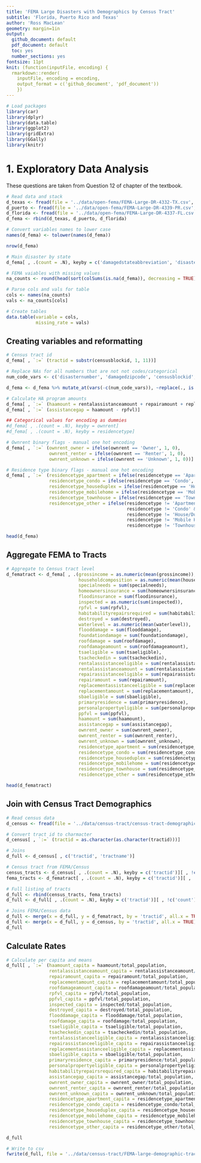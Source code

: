 ```yaml
---
title: 'FEMA Large Disasters with Demographics by Census Tract'
subtitle: 'Florida, Puerto Rico and Texas'
author: 'Ross MacLean'
geometry: margin=1in
output:
  github_document: default
  pdf_document: default
  toc: yes
  number_sections: yes
fontsize: 11pt
knit: (function(inputFile, encoding) {
  rmarkdown::render(
    inputFile, encoding = encoding,
    output_format = c('github_document', 'pdf_document'))
    })
---
```


```r
# Load packages
library(car)
library(dplyr)
library(data.table)
library(ggplot2)
library(gridExtra)
library(GGally)
library(knitr)
```

# 1. Exploratory Data Analysis

These questions are taken from Question 12 of chapter of the textbook.


```r
# Read data and stack
d_texas <- fread(file = '../data/open-fema/FEMA-Large-DR-4332-TX.csv', fill = TRUE, encoding = 'UTF-8')
d_puerto <- fread(file = '../data/open-fema/FEMA-Large-DR-4339-PR.csv', fill = TRUE, encoding = 'UTF-8')
d_florida <- fread(file = '../data/open-fema/FEMA-Large-DR-4337-FL.csv', fill = TRUE, encoding = 'UTF-8')
d_fema <- rbind(d_texas, d_puerto, d_florida)

# Convert variables names to lower case
names(d_fema) <- tolower(names(d_fema))

nrow(d_fema)

# Main disaster by state
d_fema[ , .(count = .N), keyby = c('damagedstateabbreviation', 'disasternumber')][count > 1000]
```

```r
# FEMA vaiables with missing values
na_counts <- round(head(sort(colSums(is.na(d_fema)), decreasing = TRUE), 13)*100 / nrow(d_fema), 1)

# Parse cols and vals for table
cols <- names(na_counts)
vals <- na_counts[cols]

# Create tables
data.table(variable = cols,
           missing_rate = vals)
```

## Creating variables and reformatting

```r
# Census tract id
d_fema[ , `:=` (tractid = substr(censusblockid, 1, 11))]

# Replace NAs for all numbers that are not not codes/categorical
num_code_vars <- c('disasternumber', 'damagedzipcode', 'censusblockid', 'censusyear', 'id', 'tractid')

d_fema <- d_fema %>% mutate_at(vars(-c(num_code_vars)), ~replace(., is.na(.), 0))
```


```r
# Calculate HA program amounts
d_fema[ , `:=` (haamount = rentalassistanceamount + repairamount + replacementamount)]
d_fema[ , `:=` (assistancegap = haamount - rpfvl)]

## Categorical values for encoding as dummies
#d_fema[ , .(count = .N), keyby = ownrent]
#d_fema[ , .(count = .N), keyby = residencetype]

# Ownrent binary flags - manual one hot encoding
d_fema[ , `:=` (ownrent_owner = ifelse(ownrent == 'Owner', 1, 0),
                ownrent_renter = ifelse(ownrent == 'Renter', 1, 0),
                ownrent_unknown = ifelse(ownrent == 'Unknown', 1, 0))]

# Residence type binary flags - manual one hot encoding
d_fema[ , `:=` (residencetype_apartment = ifelse(residencetype == 'Apartment', 1, 0),
                residencetype_condo = ifelse(residencetype == 'Condo', 1, 0),
                residencetype_houseduplex = ifelse(residencetype == 'House/Duplex', 1, 0),
                residencetype_mobilehome = ifelse(residencetype == 'Mobile Home', 1, 0),
                residencetype_townhouse = ifelse(residencetype == 'Townhouse', 1, 0),
                residencetype_other = ifelse(residencetype != 'Apartment' &
                                             residencetype != 'Condo' &
                                             residencetype != 'House/Duplex' &
                                             residencetype != 'Mobile Home' &
                                             residencetype != 'Townhouse', 1, 0))]

head(d_fema)
```


## Aggregate FEMA to Tracts

```r
# Aggregate to Census tract level
d_fematract <- d_fema[ , .(grossincome = as.numeric(mean(grossincome)),
                           householdcomposition = as.numeric(mean(householdcomposition)),
                           specialneeds = sum(specialneeds),
                           homeownersinsurance = sum(homeownersinsurance),
                           floodinsurance = sum(floodinsurance),
                           inspected = as.numeric(sum(inspected)),
                           rpfvl = sum(rpfvl),
                           habitabilityrepairsrequired = sum(habitabilityrepairsrequired),
                           destroyed = sum(destroyed),
                           waterlevel = as.numeric(mean(waterlevel)),
                           flooddamage = sum(flooddamage),
                           foundationdamage = sum(foundationdamage),
                           roofdamage = sum(roofdamage),
                           roofdamageamount = sum(roofdamageamount),
                           tsaeligible = sum(tsaeligible),
                           tsacheckedin = sum(tsacheckedin),
                           rentalassistanceeligible = sum(rentalassistanceeligible),
                           rentalassistanceamount = sum(rentalassistanceamount),
                           repairassistanceeligible = sum(repairassistanceeligible),
                           repairamount = sum(repairamount),
                           replacementassistanceeligible = sum(replacementassistanceeligible),
                           replacementamount = sum(replacementamount),
                           sbaeligible = sum(sbaeligible),
                           primaryresidence = sum(primaryresidence),
                           personalpropertyeligible = sum(personalpropertyeligible),
                           ppfvl = sum(ppfvl), 
                           haamount = sum(haamount),
                           assistancegap = sum(assistancegap),
                           ownrent_owner = sum(ownrent_owner),
                           ownrent_renter = sum(ownrent_renter),
                           ownrent_unknown = sum(ownrent_unknown),
                           residencetype_apartment = sum(residencetype_apartment),
                           residencetype_condo = sum(residencetype_condo),
                           residencetype_houseduplex = sum(residencetype_houseduplex),
                           residencetype_mobilehome = sum(residencetype_mobilehome),
                           residencetype_townhouse = sum(residencetype_townhouse),
                           residencetype_other = sum(residencetype_other)), keyby = c('damagedstateabbreviation', 'tractid')]

head(d_fematract)
```

## Join with Census Tract Demographics

```r
# Read census data
d_census <- fread(file = '../data/census-tract/census-tract-demographics.csv', fill = TRUE, encoding = 'UTF-8')

# Convert tract id to charmacter
d_census[ , `:=` (tractid = as.character(as.character(tractid)))]

# Joins
d_full <- d_census[ , c('tractid', 'tractname')]

# Census tract from FEMA/Census
census_tracts <- d_census[ , .(count = .N), keyby = c('tractid')][ , !c('count')]
fema_tracts <- d_fematract[ , .(count = .N), keyby = c('tractid')][ , !c('count')]

# Full listing of tracts
d_full <- rbind(census_tracts, fema_tracts)
d_full <- d_full[ , .(count = .N), keyby = c('tractid')][ , !c('count')]

# Joins FEMA/Census data
d_full <- merge(x = d_full, y = d_fematract, by = 'tractid', all.x = TRUE)
d_full <- merge(x = d_full, y = d_census, by = 'tractid', all.x = TRUE)
d_full
```

## Calculate Rates

```r
# Calculate per capita and means
d_full[ , `:=` (haamount_capita = haamount/total_population,
                rentalassistanceamount_capita = rentalassistanceamount/total_population,
                repairamount_capita = repairamount/total_population,
                replacementamount_capita = replacementamount/total_population,
                roofdamageamount_capita = roofdamageamount/total_population,
                rpfvl_capita = rpfvl/total_population,
                ppfvl_capita = ppfvl/total_population,
                inspected_capita = inspected/total_population,
                destroyed_capita = destroyed/total_population,
                flooddamage_capita = flooddamage/total_population,
                roofdamage_capita = roofdamage/total_population,
                tsaeligible_capita = tsaeligible/total_population,
                tsacheckedin_capita = tsacheckedin/total_population,
                rentalassistanceeligible_capita = rentalassistanceeligible/total_population,
                repairassistanceeligible_capita = repairassistanceeligible/total_population,
                replacementassistanceeligible_capita = replacementassistanceeligible/total_population,
                sbaeligible_capita = sbaeligible/total_population,
                primaryresidence_capita = primaryresidence/total_population,
                personalpropertyeligible_capita = personalpropertyeligible/total_population,
                habitabilityrepairsrequired_capita = habitabilityrepairsrequired/total_population,
                assistancegap_capita = assistancegap/total_population,
                ownrent_owner_capita = ownrent_owner/total_population,
                ownrent_renter_capita = ownrent_renter/total_population,
                ownrent_unknown_capita = ownrent_unknown/total_population,
                residencetype_apartment_capita = residencetype_apartment/total_population,
                residencetype_condo_capita = residencetype_condo/total_population,
                residencetype_houseduplex_capita = residencetype_houseduplex/total_population,
                residencetype_mobilehome_capita = residencetype_mobilehome/total_population,
                residencetype_townhouse_capita = residencetype_townhouse/total_population,
                residencetype_other_capita = residencetype_other/total_population)]

d_full
```


```r
# Write to csv  
fwrite(d_full, file = '../data/census-tract/FEMA-large-demographic-tract.csv')
```




